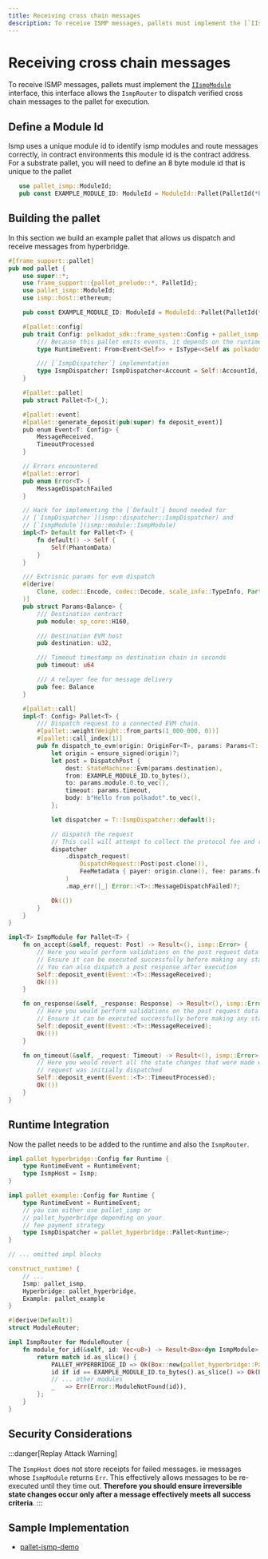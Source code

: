```yaml
---
title: Receiving cross chain messages
description: To receive ISMP messages, pallets must implement the [`IIsmpModule`](https://docs.rs/ismp/latest/ismp/module/trait.IsmpModule.html) interface, this interface allows the `IsmpRouter` to dispatch verified cross chain messages to the pallet for execution.
---
```


# Receiving cross chain messages

To receive ISMP messages, pallets must implement the [`IIsmpModule`](https://docs.rs/ismp/latest/ismp/module/trait.IsmpModule.html) interface, this interface allows the `IsmpRouter` to dispatch verified cross chain messages to the pallet for execution.

## Define a Module Id

Ismp uses a unique module id to identify ismp modules and route messages correctly, in contract environments this module id is the contract address.
For a substrate pallet, you will need to define an 8 byte module id that is unique to the pallet

```rust showLineNumbers
   use pallet_ismp::ModuleId;
   pub const EXAMPLE_MODULE_ID: ModuleId = ModuleId::Pallet(PalletId(*b"EXPL-MOD"));
```

## Building the pallet

In this section we build an example pallet that allows us dispatch and receive messages from hyperbridge.

```rust showLineNumbers
#[frame_support::pallet]
pub mod pallet {
	use super::*;
	use frame_support::{pallet_prelude::*, PalletId};
    use pallet_ismp::ModuleId;
    use ismp::host::ethereum;

	pub const EXAMPLE_MODULE_ID: ModuleId = ModuleId::Pallet(PalletId(*b"EXPL-MOD"));

	#[pallet::config]
	pub trait Config: polkadot_sdk::frame_system::Config + pallet_ismp::Config {
		/// Because this pallet emits events, it depends on the runtime's definition of an event.
		type RuntimeEvent: From<Event<Self>> + IsType<<Self as polkadot_sdk::frame_system::Config>::RuntimeEvent>;

		/// [`IsmpDispatcher`] implementation
		type IsmpDispatcher: IsmpDispatcher<Account = Self::AccountId, Balance = Self::Balance> + Default;
	}

	#[pallet::pallet]
	pub struct Pallet<T>(_);

	#[pallet::event]
	#[pallet::generate_deposit(pub(super) fn deposit_event)]
	pub enum Event<T: Config> {
        MessageReceived,
        TimeoutProcessed
	}

	// Errors encountered
	#[pallet::error]
	pub enum Error<T> {
        MessageDispatchFailed
    }

	// Hack for implementing the [`Default`] bound needed for
	// [`IsmpDispatcher`](ismp::dispatcher::IsmpDispatcher) and
	// [`IsmpModule`](ismp::module::IsmpModule)
	impl<T> Default for Pallet<T> {
		fn default() -> Self {
			Self(PhantomData)
		}
	}

    /// Extrisnic params for evm dispatch
	#[derive(
		Clone, codec::Encode, codec::Decode, scale_info::TypeInfo, PartialEq, Eq, RuntimeDebug,
	)]
	pub struct Params<Balance> {
		/// Destination contract
		pub module: sp_core::H160,

		/// Destination EVM host
		pub destination: u32,

		/// Timeout timestamp on destination chain in seconds
		pub timeout: u64

        /// A relayer fee for message delivery
        pub fee: Balance
	}

    #[pallet::call]
	impl<T: Config> Pallet<T> {
		/// Dispatch request to a connected EVM chain.
		#[pallet::weight(Weight::from_parts(1_000_000, 0))]
		#[pallet::call_index(1)]
		pub fn dispatch_to_evm(origin: OriginFor<T>, params: Params<T::Balance>) -> DispatchResult {
			let origin = ensure_signed(origin)?;
			let post = DispatchPost {
				dest: StateMachine::Evm(params.destination),
				from: EXAMPLE_MODULE_ID.to_bytes(),
				to: params.module.0.to_vec(),
				timeout: params.timeout,
				body: b"Hello from polkadot".to_vec(),
			};

			let dispatcher = T::IsmpDispatcher::default();

			// dispatch the request
            // This call will attempt to collect the protocol fee and relayer fee from the user's account
			dispatcher
				.dispatch_request(
					DispatchRequest::Post(post.clone()),
					FeeMetadata { payer: origin.clone(), fee: params.fee },
				)
				.map_err(|_| Error::<T>::MessageDispatchFailed)?;

			Ok(())
		}
	}
}

impl<T> IsmpModule for Pallet<T> {
	fn on_accept(&self, request: Post) -> Result<(), ismp::Error> {
        // Here you would perform validations on the post request data
        // Ensure it can be executed successfully before making any state changes
        // You can also dispatch a post response after execution
        Self::deposit_event(Event::<T>::MessageReceived);
		Ok(())
	}

	fn on_response(&self, _response: Response) -> Result<(), ismp::Error> {
        // Here you would perform validations on the post request data
        // Ensure it can be executed successfully before making any state changes
        Self::deposit_event(Event::<T>::MessageReceived);
		Ok(())
	}

	fn on_timeout(&self, _request: Timeout) -> Result<(), ismp::Error> {
        // Here you would revert all the state changes that were made when the
        // request was initially dispatched
        Self::deposit_event(Event::<T>::TimeoutProcessed);
		Ok(())
	}
}
```

## Runtime Integration

Now the pallet needs to be added to the runtime and also the `IsmpRouter`.

```rust showLineNumbers
impl pallet_hyperbridge::Config for Runtime {
    type RuntimeEvent = RuntimeEvent;
    type IsmpHost = Ismp;
}

impl pallet_example::Config for Runtime {
    type RuntimeEvent = RuntimeEvent;
    // you can either use pallet_ismp or
	// pallet_hyperbridge depending on your
	// fee payment strategy
    type IsmpDispatcher = pallet_hyperbridge::Pallet<Runtime>;
}

// ... omitted impl blocks

construct_runtime! {
    // ...
    Ismp: pallet_ismp,
    Hyperbridge: pallet_hyperbridge,
    Example: pallet_example
}

#[derive(Default)]
struct ModuleRouter;

impl IsmpRouter for ModuleRouter {
    fn module_for_id(&self, id: Vec<u8>) -> Result<Box<dyn IsmpModule>, Error> {
        return match id.as_slice() {
            PALLET_HYPERBRIDGE_ID => Ok(Box::new(pallet_hyperbridge::Pallet::<Runtime>::default())),
            id if id == EXAMPLE_MODULE_ID.to_bytes().as_slice() => Ok(Box::new(pallet_ismp::pallet_example::Pallet::<Runtime>::default()))
            // ... other modules
            _   => Err(Error::ModuleNotFound(id)),
        };
    }
}
```

## Security Considerations

:::danger[Replay Attack Warning]

The `IsmpHost` does not store receipts for failed messages. ie messages whose `IsmpModule` returns `Err`. This effectively allows messages to be re-executed until they time out. **Therefore you should ensure irreversible state changes occur only after a message effectively meets all success criteria**.
:::

## Sample Implementation

- [pallet-ismp-demo](https://github.com/polytope-labs/hyperbridge/blob/main/modules/pallets/demo/src/lib.rs)
